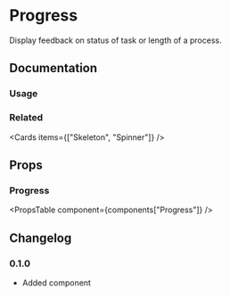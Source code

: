 
# Progress

Display feedback on status of task or length of a process.

## Documentation

### Usage

<Demo component={Usage} />

### Related

<Cards items={["Skeleton", "Spinner"]} />

## Props

### Progress

<PropsTable component={components["Progress"]} />

## Changelog

### 0.1.0

- Added component
